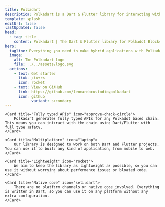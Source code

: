 ```yaml
---
title: Polkadart
description: Polkadart is a Dart & Flutter library for interacting with Polkadot-based blockchains. It provides a simple and easy-to-use API to interact with the Polkadot network.
template: splash
editUrl: false
lastUpdated: false
head:
  - tag: title
    content: Polkadart | The Dart & Flutter library for Polkadot Blockchain Interaction
hero:
  tagline: Everything you need to make hybrid applications with Polkadot. Polkadart provides simple and easy-to-use APIs to interact with any Polkadot-based blockchains.
  image:
    alt: The Polkadart logo
    file: ../../assets/logo.svg
  actions:
    - text: Get started
      link: /intro
      icon: rocket
    - text: View on GitHub
      link: https://github.com/leonardocustodio/polkadart
      icon: github
			variant: secondary
---
```


<CardGrid>

	<Card title="Fully typed APIs" icon="approve-check-circle">
		Polkadart generates fully typed APIs for any Polkadot based chain. This means you can interact with the chain using Dart/Flutter with full type safety.
	</Card>

	<Card title="Multiplatform" icon="laptop">
		Our library is designed to work on both Dart and Flutter projects. You can use it to build any kind of application, from mobile to web.
	</Card>

	<Card title="Lightweight" icon="rocket">
		We aim to keep the library as lightweight as possible, so you can use it without worrying about performance issues or bloated code.
	</Card>

	<Card title="Native code" icon="seti:dart">
		There are no platform channels or native code involved. Everything is written in Dart, so you can use it on any platform without any extra configuration.
	</Card>

</CardGrid>